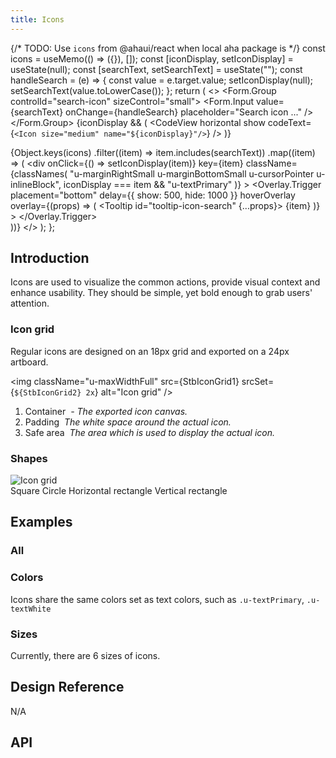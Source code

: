 ```yaml
---
title: Icons
---
```





  {/* TODO: Use `icons` from @ahaui/react when local aha package is */}
  const icons = useMemo(() => ({}), []);
  const [iconDisplay, setIconDisplay] = useState(null);
  const [searchText, setSearchText] = useState("");
  const handleSearch = (e) => {
    const value = e.target.value;
    setIconDisplay(null);
    setSearchText(value.toLowerCase());
  };
  return (
    <>
      <Form.Group controlId="search-icon" sizeControl="small">
        <Form.Input
          value={searchText}
          onChange={handleSearch}
          placeholder="Search icon ..."
        />
      </Form.Group>
      {iconDisplay && (
        <CodeView
          horizontal
          show
          codeText={`<Icon size="medium" name="${iconDisplay}"/>`}
        />
      )}
      <div className="u-positionRelative u-paddingSmall u-marginBottomExtraSmall u-border u-borderSmall u-borderUltraLight u-roundedMedium">
        {Object.keys(icons)
          .filter((item) => item.includes(searchText))
          .map((item) => (
            <div
              onClick={() => setIconDisplay(item)}
              key={item}
              className={classNames(
                "u-marginRightSmall u-marginBottomSmall u-cursorPointer u-inlineBlock",
                iconDisplay === item && "u-textPrimary"
              )}
            >
              <Overlay.Trigger
                placement="bottom"
                delay={{ show: 500, hide: 1000 }}
                hoverOverlay
                overlay={(props) => (
                  <Tooltip id="tooltip-icon-search" {...props}>
                    {item}
                  </Tooltip>
                )}
              >
                <Icon name={item} size="medium" />
              </Overlay.Trigger>
            </div>
          ))}
      </div>
    </>
  );
};

## Introduction

Icons are used to visualize the common actions, provide visual context and enhance usability. They should be simple, yet bold enough to grab users' attention.

### Icon grid

Regular icons are designed on an 18px grid and exported on a 24px artboard.

<img
  className="u-maxWidthFull"
  src={StbIconGrid1}
  srcSet={`${StbIconGrid2} 2x`}
  alt="Icon grid"
/>
<ol className="u-paddingLeftLarge u-textGray u-marginTopTiny">
  <li>
    Container&nbsp;
    <i className="u-text200">- The exported icon canvas.</i>
  </li>
  <li>
    Padding&nbsp;
    <i className="u-text200">The white space around the actual icon.</i>
  </li>
  <li>
    Safe area&nbsp;
    <i className="u-text200">
      The area which is used to display the actual icon.
    </i>
  </li>
</ol>

### Shapes

<div className="Grid u-marginBottomSmall">
  <div className="u-size1of1">
    <img
      className="u-maxWidthFull"
      src={StbIconShapes1}
      srcSet={`${StbIconShapes2} 2x`}
      alt="Icon grid"
    />
    <div className="u-flex u-textGray u-text200 u-marginTopTiny u-textCenter">
      <span className="u-sizeFill">Square</span>
      <span className="u-sizeFill">Circle</span>
      <span className="u-sizeFill">Horizontal rectangle</span>
      <span className="u-sizeFill">Vertical rectangle</span>
    </div>
  </div>
</div>

## Examples

### All

<AllIcons />

### Colors

Icons share the same colors set as text colors, such as `.u-textPrimary`, `.u-textWhite`

<CodeView codeText={colorIcon} />

### Sizes

Currently, there are 6 sizes of icons.

<CodeView codeText={sizeIcon} />

## Design Reference

N/A

## API

<ComponentApi name="Icon" importName="Icon" />
